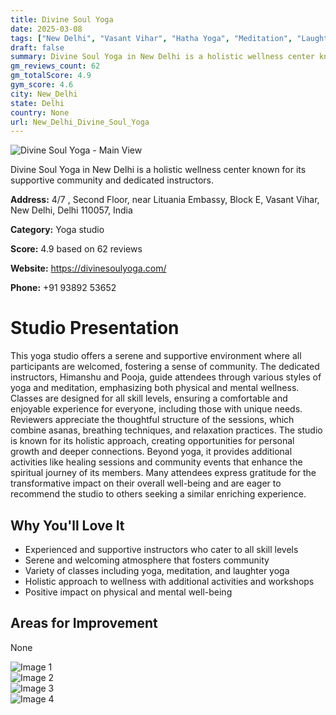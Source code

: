 ```yaml
---
title: Divine Soul Yoga
date: 2025-03-08
tags: ["New Delhi", "Vasant Vihar", "Hatha Yoga", "Meditation", "Laughter Yoga", "supportive environment", "community-oriented", "New Delhi"]  
draft: false
summary: Divine Soul Yoga in New Delhi is a holistic wellness center known for its supportive community and dedicated instructors.
gm_reviews_count: 62
gm_totalScore: 4.9
gym_score: 4.6
city: New_Delhi
state: Delhi
country: None
url: New_Delhi_Divine_Soul_Yoga
---
```


<div className="aspect-[16/9] relative my-8">
  <img 
    src="https://lh5.googleusercontent.com/p/AF1QipMu0sIihXCy3QgLQAJTJEOE7XOJIPVQaf_Pq60z=w1920-h1080-k-no"
    alt="Divine Soul Yoga - Main View"
    className="object-cover absolute inset-0 w-full h-full rounded-lg"
  />
</div>

Divine Soul Yoga in New Delhi is a holistic wellness center known for its supportive community and dedicated instructors.

**Address:** 4/7 , Second Floor, near Lituania Embassy, Block E, Vasant Vihar, New Delhi, Delhi 110057, India

**Category:** Yoga studio

**Score:** 4.9 based on 62 reviews

**Website:** https://divinesoulyoga.com/

**Phone:** +91 93892 53652

# Studio Presentation

This yoga studio offers a serene and supportive environment where all participants are welcomed, fostering a sense of community. The dedicated instructors, Himanshu and Pooja, guide attendees through various styles of yoga and meditation, emphasizing both physical and mental wellness. Classes are designed for all skill levels, ensuring a comfortable and enjoyable experience for everyone, including those with unique needs. Reviewers appreciate the thoughtful structure of the sessions, which combine asanas, breathing techniques, and relaxation practices. The studio is known for its holistic approach, creating opportunities for personal growth and deeper connections. Beyond yoga, it provides additional activities like healing sessions and community events that enhance the spiritual journey of its members. Many attendees express gratitude for the transformative impact on their overall well-being and are eager to recommend the studio to others seeking a similar enriching experience.

## Why You'll Love It

- Experienced and supportive instructors who cater to all skill levels
- Serene and welcoming atmosphere that fosters community
- Variety of classes including yoga, meditation, and laughter yoga
- Holistic approach to wellness with additional activities and workshops
- Positive impact on physical and mental well-being

## Areas for Improvement

None

<div className="grid grid-cols-1 xl:grid-cols-2 gap-4 my-8">
<div className="aspect-[4/3] relative"><img src="https://lh5.googleusercontent.com/p/AF1QipOvDCtRb4rWpS_mu6atoVNq3yKAKbFgFME68oW3=w1920-h1080-k-no" alt="Image 1" className="object-cover absolute inset-0 w-full h-full rounded-lg" /></div>
<div className="aspect-[4/3] relative"><img src="https://lh5.googleusercontent.com/p/AF1QipOFNPaUtQrvcVcOzfN32nbY8aXFvTtyMktmFPsK=w1920-h1080-k-no" alt="Image 2" className="object-cover absolute inset-0 w-full h-full rounded-lg" /></div>
<div className="aspect-[4/3] relative"><img src="https://lh5.googleusercontent.com/p/AF1QipM97zjVWEir2j9b0todADNP2r2xchQSw40e63Y=w1920-h1080-k-no" alt="Image 3" className="object-cover absolute inset-0 w-full h-full rounded-lg" /></div>
<div className="aspect-[4/3] relative"><img src="https://lh5.googleusercontent.com/p/AF1QipPQBO2BpEDLq8nLCz4y9AauTK0UC0M9n6Q7a8Nt=w1920-h1080-k-no" alt="Image 4" className="object-cover absolute inset-0 w-full h-full rounded-lg" /></div>
</div>